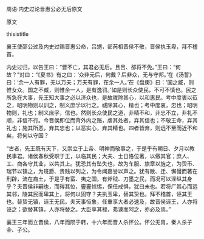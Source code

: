 


周语·内史过论晋惠公必无后原文

原文

thisistitle

襄王使邵公过及内史过赐晋惠公命，吕甥，郤芮相晋侯不敬，晋侯执玉卑，拜不稽首。

内史过归，以告王曰：“晋不亡，其君必无后。且吕、郤将不免。”王曰：“何故？”对曰：“《夏书》有之曰：‘众非元后，何戴？后非众，无与守邦。’在《汤誓》曰：‘余一人有罪，无以万夫；万夫有罪，在余一人。’在《盘庚》曰：‘国之臧，则惟女众。国之不臧，则惟余一人，是有逸罚。’如是则长众使民，不可不慎也。民之所急在大事，先王知大事之必以济众也，是故祓除其心，以和惠民。考中度衷以莅之，昭明物则以训之，制义庶孚以行之。祓除其心，精也；考中度衷，忠也；昭明物则，礼也；制义庶孚，信也。然则长众使民之道，非精不和，非忠不立，非礼不顺，非信不行。今晋侯即位而背外内之赂，虐其处者，弃其信也；不敬王命，弃其礼也；施其所恶，弃其忠也；以恶实心，弃其精也。四者皆弃，则远不至而近不和矣，将何以守国？

“古者，先王既有天下，又崇立于上帝、明神而敬事之，于是乎有朝日、夕月以教民事君。诸侯春秋受职于王，以临其民；大夫、士日恪位著，以儆其官；庶人、工、商各守其业，以共其上。犹恐其有坠失也，故为车服、旗章以旌之，为贽币、瑞节以镇之，为班爵、贵贱以列之，为令闻嘉誉以声之。犹有散、迁、懈慢而著在刑辟，流在裔土，于是乎有蛮、夷之国，有斧钺、刀墨之民，而况可以淫纵其身乎？夫晋侯非嗣也，而得其位，亹亹怵惕，保任戒惧，犹曰未也。若将广其心而远其邻，陵其民而卑其上，将何以固守？夫执玉卑，替其贽也。拜不稽首，诬其王也。替贽无镇，诬王无民。夫天事恒象，任重享大者必速及，故晋侯诬王，人亦将诬之；欲替其镇，人亦将替之。大臣享其禄，弗谏而阿之，亦必及焉。”

襄王三年而立晋侯，八年而陨于韩，十六年而晋人杀怀公。怀公无胄，秦人杀子金、子公。

